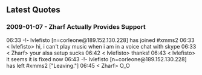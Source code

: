 == Latest Quotes ==
=== 2009-01-07 - Zharf Actually Provides Support ===
06:33 -!- lvlefisto [n=corleone@189.152.130.228] has joined #xmms2
06:33 < lvlefisto> hi, i can't play music when i am in a voice chat with skype
06:33 < Zharf> your alsa setup sucks
06:42 < lvlefisto> thanks!
06:43 < lvlefisto> it seems it is fixed now
06:43 -!- lvlefisto [n=corleone@189.152.130.228] has left #xmms2 ["Leaving."]
06:45 < Zharf> O_O